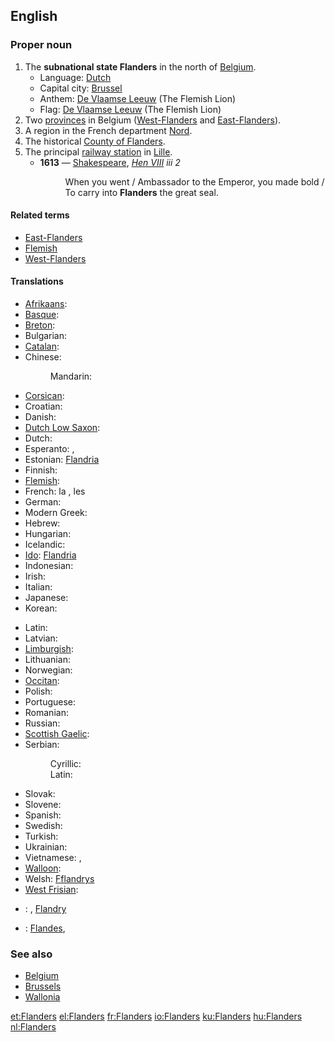 ==English==

===Proper noun===
{{wikipedia|Flanders}}
{{en-proper noun}}

# The '''subnational state Flanders''' in the north of [[Belgium]].
#* Language: [[Dutch]]
#* Capital city: [[Brussel]]
#* Anthem: [[De Vlaamse Leeuw]] (The Flemish Lion)
#* Flag: [[De Vlaamse Leeuw]] (The Flemish Lion)
# Two [[province]]s in Belgium ([[West-Flanders]] and [[East-Flanders]]).
# A region in the French department [[Nord]].
# The historical [[w:Flanders (county)|County of Flanders]].
# The principal [[railway station]] in [[Lille]].
#* '''1613''' — [[Shakespeare]], ''[http://en.wikisource.org/wiki/The_Life_of_King_Henry_the_Eighth Hen VIII] iii 2''
#*: When you went / Ambassador to the Emperor, you made bold / To carry into '''Flanders''' the great seal.

====Related terms====
* [[East-Flanders]]
* [[Flemish]]
* [[West-Flanders]]

====Translations====
{{top}}
* [[Afrikaans]]: {{t-|af|Vlaandere}}
* [[Basque]]: {{t-|eu|Flandria}}
* [[Breton]]: {{t-|br|Flandrez}}
* Bulgarian: {{t-|bg|Фламандия|f}}
* [[Catalan]]: {{t-|ca|Flandes}}
* Chinese:
*: Mandarin: {{t-|zh|佛拉芒|sc=Hani}}
* [[Corsican]]: {{t-|co|Fiandria}}
* Croatian: {{t-|hr|Flandrija}}
* Danish: {{t-|da|Flandern}}
* [[Dutch Low Saxon]]: {{tø|nds-nl|Vlaonderen}}
* Dutch: {{t+|nl|Vlaanderen|n}}
* Esperanto: {{t-|eo|Flandrio}}, {{t-|eo|Flandrujo}}
* Estonian: [[Flandria]]
* Finnish: {{t-|fi|Flanderi}}
* [[Flemish]]: {{tø|vls|Vloandern}}
* French: la {{t+|fr|Flandre|f}}, les {{t-|fr|Flandres|f|p}}
* German: {{t-|de|Flandern|n}}
* Modern Greek: {{t-|el|Φλάνδρα|sc=Grek}}
* Hebrew: {{t-|he|פלנדריה|sc=Hebr}}
* Hungarian: {{t+|hu|Flandria}}
* Icelandic: {{t-|is|Flæmingjaland}}
* [[Ido]]: [[Flandria]]
* Indonesian: {{t-|id|Flandria}}
* Irish: {{t-|ga|An Phléimeann}}
* Italian: {{t-|it|Fiandre}}
* Japanese: {{t-|ja|フランドル|sc=Jpan}}
* Korean: {{t-|ko|플란데런|sc=Kore}}
{{trans-mid}}
* Latin: {{t-|la|Flandria|f}}
* Latvian: {{t-|lv|Flandrija}}
* [[Limburgish]]: {{t-|li|Vlaandere}}
* Lithuanian: {{t-|lt|Flandrija}}
* Norwegian: {{t-|no|Flandern}}
* [[Occitan]]: {{t-|oc|Flandra}}
* Polish: {{t+|pl|Flandria}}
* Portuguese: {{t-|pt|Flandres}}
* Romanian: {{t-|ro|Flandra}}
* Russian: {{t-|ru|Фландрия|f|Flándrija|sc=Cyrl}}
* [[Scottish Gaelic]]: {{t-|gd|Flànras}}
* Serbian:
*: Cyrillic: {{t-|sr|Фландрија|sc=Cyrl}}
*: Latin: {{t-|sr|Flandrija}}
* Slovak: {{t-|sk|Flámsko}}
* Slovene: {{t-|sl|Flandrija}}
* Spanish: {{t+|es|Flandes|m}}
* Swedish: {{t-|sv|Flandern}}
* Turkish: {{t-|tr|Flaman Ovası}}
* Ukrainian: {{t-|uk|Фландрія|f|sc=Cyrl}}
* Vietnamese: {{t-|vi|Flăng-drơ}}, {{t-|vi|xứ Flăng-drơ}}
* [[Walloon]]: {{t-|wa|Flande}}
* Welsh: [[Fflandrys]]
* [[West Frisian]]: {{t-|fy|Flaanderen}}
{{bottom}}

{{checktrans-top}}
* {{ttbc|Czech}}: {{t-|cs|Vlámsko}}, [[Flandry]]
{{trans-mid}}
* {{ttbc|Galician}}: [[Flandes]], {{t-|gl|Flandres}}
{{trans-bottom}}

===See also===
* [[Belgium]]
* [[Brussels]]
* [[Wallonia]]

[[et:Flanders]]
[[el:Flanders]]
[[fr:Flanders]]
[[io:Flanders]]
[[ku:Flanders]]
[[hu:Flanders]]
[[nl:Flanders]]